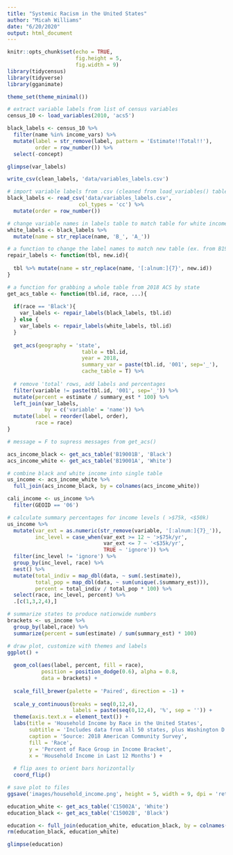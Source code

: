 ```yaml
---
title: "Systemic Racism in the United States"
author: "Micah Williams"
date: "6/20/2020"
output: html_document
---
```


```r
knitr::opts_chunk$set(echo = TRUE,
                      fig.height = 5,
                      fig.width = 9)
library(tidycensus)
library(tidyverse)
library(gganimate)

theme_set(theme_minimal())
```

```r

# extract variable labels from list of census variables
census_10 <- load_variables(2010, 'acs5')

black_labels <- census_10 %>% 
  filter(name %in% income_vars) %>%
  mutate(label = str_remove(label, pattern = 'Estimate!!Total!!'),
         order = row_number()) %>%
  select(-concept)

glimpse(var_labels)

write_csv(clean_labels, 'data/variables_labels.csv')
```

```r

# import variable labels from .csv (cleaned from load_variables() table, in .csv for easy access)
black_labels <- read_csv('data/variables_labels.csv',
                       col_types = 'cc') %>%
  mutate(order = row_number())

# change variable names in labels table to match table for white income
white_labels <- black_labels %>%
  mutate(name = str_replace(name, 'B_', 'A_'))

# a function to change the label names to match new table (ex. from B19001B_002 to C15002B_002)
repair_labels <- function(tbl, new.id){
  
  tbl %>% mutate(name = str_replace(name, '[:alnum:]{7}', new.id))
}

# a function for grabbing a whole table from 2018 ACS by state
get_acs_table <- function(tbl.id, race, ...){
  
  if(race == 'Black'){
    var_labels <- repair_labels(black_labels, tbl.id)
  } else {
    var_labels <- repair_labels(white_labels, tbl.id)
  }
  
  get_acs(geography = 'state',
                        table = tbl.id,
                        year = 2018,
                        summary_var = paste(tbl.id, '001', sep='_'),
                        cache_table = T) %>%
  
  # remove 'total' rows, add labels and percentages
  filter(variable != paste(tbl.id, '001', sep='_')) %>%
  mutate(percent = estimate / summary_est * 100) %>%
  left_join(var_labels,
            by = c('variable' = 'name')) %>%
  mutate(label = reorder(label, order),
         race = race)
}
```

```r
# message = F to supress messages from get_acs()

acs_income_black <- get_acs_table('B19001B', 'Black')
acs_income_white <- get_acs_table('B19001A', 'White')

# combine black and white income into single table
us_income <- acs_income_white %>%
  full_join(acs_income_black, by = colnames(acs_income_white))

cali_income <- us_income %>% 
  filter(GEOID == '06')

# calculate summary percentages for income levels ( >$75k, <$50k)
us_income %>% 
  mutate(var_ext = as.numeric(str_remove(variable, '[:alnum:]{7}_')),
         inc_level = case_when(var_ext >= 12 ~ '>$75k/yr',
                               var_ext <= 7 ~ '<$35k/yr',
                               TRUE ~ 'ignore')) %>%
  filter(inc_level != 'ignore') %>%
  group_by(inc_level, race) %>%
  nest() %>%
  mutate(total_indiv = map_dbl(data, ~ sum(.$estimate)),
         total_pop = map_dbl(data, ~ sum(unique(.$summary_est))),
         percent = total_indiv / total_pop * 100) %>%
  select(race, inc_level, percent) %>%
  .[c(1,3,2,4),]
```

```r

# summarize states to produce nationwide numbers
brackets <- us_income %>% 
  group_by(label,race) %>%
  summarize(percent = sum(estimate) / sum(summary_est) * 100)

# draw plot, customize with themes and labels
ggplot() +
  
  geom_col(aes(label, percent, fill = race),
           position = position_dodge(0.6), alpha = 0.8,
           data = brackets) +
  
  scale_fill_brewer(palette = 'Paired', direction = -1) +
  
  scale_y_continuous(breaks = seq(0,12,4),
                     labels = paste(seq(0,12,4), '%', sep = '')) +
  theme(axis.text.x = element_text()) +
  labs(title = 'Household Income by Race in the United States',
       subtitle = 'Includes data from all 50 states, plus Washington D.C. and Puerto Rico.',
       caption = 'Source: 2018 American Community Survey',
       fill = 'Race',
       y = 'Percent of Race Group in Income Bracket',
       x = 'Household Income in Last 12 Months') +
  
  # flip axes to orient bars horizontally
  coord_flip()

# save plot to files
ggsave('images/household_income.png', height = 5, width = 9, dpi = 'retina', units = 'in')

```

```r
education_white <- get_acs_table('C15002A', 'White')
education_black <- get_acs_table('C15002B', 'Black')

education <- full_join(education_white, education_black, by = colnames(education_white))
rm(education_black, education_white)

glimpse(education)
```


